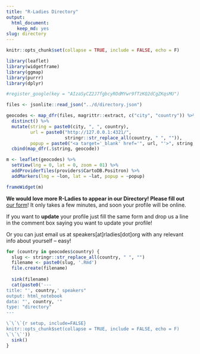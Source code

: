 ```yaml
---
title: "R-Ladies Directory"
output:
  html_document:
    keep_md: yes
slug: directory
---
```



```r
knitr::opts_chunk$set(collapse = TRUE, include = FALSE, echo = F)

library(leaflet)
library(widgetframe)
library(ggmap)
library(purrr)
library(dplyr)

#register_google(key = "AIzaSyCZ2J7fgbcyROdMYwr9fTzKQ2dCgZKqsMU")

files <- jsonlite::read_json("../d/directory.json")

geocodes <- map_dfr(files, magrittr::extract, c("city", "country")) %>% 
  distinct() %>% 
  mutate(string = paste0(city, ", ", country),
         url = paste0("http://127.0.0.1:4321/", 
                      stringr::str_replace_all(country, " ", "")),
         popup = paste0("<a target='_blank' href='", url, "'>", string, "</a>")) %>% 
  cbind(map_dfr(.$string, geocode))

m <- leaflet(geocodes) %>%
  setView(lng = 0, lat = 0, zoom = 01) %>% 
  addProviderTiles(providers$CartoDB.Positron) %>% 
  addMarkers(lng = ~lon, lat = ~lat, popup = ~popup)
```

```r
frameWidget(m)
```

**We would love more R-Ladies to appear in our Directory! Please fill out** [our form]()! It only takes a few minutes, and soon your profile will be online.

If you want to **update** your profile just fill the same form and drop us a line in the comment box saying you want to update your profile!

Or you can just email us at speakers[at]rladies[dot]org with any relevant info about yourself – easy!

```r
for (country in geocodes$country) {
  slug <- stringr::str_replace_all(country, " ", "")
  filename <- paste0(slug, '.Rmd')
  file.create(filename)
  
  sink(filename)
  cat(paste0('---
title: "', country,' speakers"
output: html_notebook
data: "', country, '"
type: "directory"
---

\`\`\`{r setup, include=FALSE}
knitr::opts_chunk$set(collapse = TRUE, include = FALSE, echo = F)
\`\`\`'))
  sink()
}

```